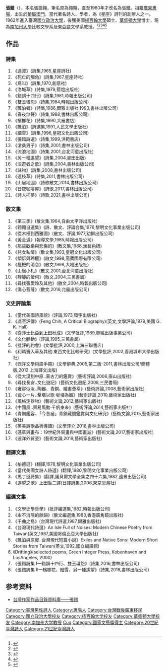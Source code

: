 '''張錯'''（{{bd|1943年|10月25日||}}），本名張振翱，筆名原為翱翱，直至1980年才改名為張錯。祖籍[[廣東|廣東]][[惠陽|惠陽]]，出生於[[葡屬澳門|葡屬澳門]]，當代著名詩人、學者，為《星座》詩刊的創辦人之一。1962年進入臺灣[[國立政治大學|國立政治大學]]，後獲美國[[楊百翰大學|楊百翰大學]]碩士、[[華盛頓大學|華盛頓大學]]博士，現為[[南加州大學|南加州大學]]比較文學系及東亞語文學系教授。<ref>{{Cite web |url=http://www.cnki.com.cn/Article/CJFDTotal-WXQY200201005.htm |title=离散主体的乡土追寻——张错的流亡叙述与放逐语言 |accessdate=2014-06-19 |archive-date=2016-03-04 |archive-url=https://web.archive.org/web/20160304111904/http://www.cnki.com.cn/Article/CJFDTotal-WXQY200201005.htm |dead-url=no }}</ref><ref>{{Cite web |url=http://d.wanfangdata.com.cn/Thesis_Y1348309.aspx |title=雌雄同体的诗性隐喻——张错诗歌艺术特色研究 |accessdate=2014-06-19 |archive-date=2015-06-10 |archive-url=https://web.archive.org/web/20150610010120/http://d.wanfangdata.com.cn/Thesis_Y1348309.aspx |dead-url=no }}</ref><ref>{{Cite web |url=http://www.cnki.com.cn/Article/CJFDTotal-WYYJ200710009.htm |title=现代汉诗的海外经验——张错教授访谈录 |accessdate=2014-06-19 |archive-date=2016-03-04 |archive-url=https://web.archive.org/web/20160304084816/http://www.cnki.com.cn/Article/CJFDTotal-WYYJ200710009.htm |dead-url=no }}</ref><ref>{{Cite web |url=http://www.chinapoesy.com/XianDaiAuthor233b4d11-1215-4ceb-8b09-3fb23ad91a14.html |title=张错简介 |accessdate=2014-06-19 |archive-date=2014-07-08 |archive-url=https://web.archive.org/web/20140708215550/http://www.chinapoesy.com/XianDaiAuthor233B4D11-1215-4CEB-8B09-3FB23AD91A14.html |dead-url=no }}</ref><ref>{{Cite web |url=http://www.hkpl.gov.hk/tc/extension-activities/hklf/hklf10/speaker-detail/52843 |title=張錯教授 |accessdate=2014-06-19 |archive-date=2014-07-14 |archive-url=https://web.archive.org/web/20140714065018/http://www.hkpl.gov.hk/tc/extension-activities/hklf/hklf10/speaker-detail/52843 |dead-url=no }}</ref><br />

== 作品 ==
=== 詩集 ===
#《過渡》(詩集,1965,星座詩社)
#《死亡的觸角》(詩集,1967,星座詩社)
#《鳥叫》(詩集,1970,創意社)
#《洛城草》(詩集,1979,藍燈出版社)
#《錯誤十四行》(詩集,1981,時報出版公司)
#《雙玉環怨》(詩集,1984,時報出版公司)
#《飄泊者》(詩集,1986,爾雅出版社,1993,書林出版公司)
#《春夜無聲》(詩集,1988,書林出版公司)
#《檳榔花》(詩集,1990,大雁書店)
#《飄泊》(詩選集,1991,人民文學出版社)
#《細雪》(詩集,1996,皇冠文化出版公司)
#《張錯詩選》(詩集,1999,洪範書店)
#《滄桑男子》(詩集,2001,書林出版公司)
#《流浪地圖》(詩集,2001,台北河童出版社)
#《另一種遙望》(詩集,2004,麥田出版)
#《浪遊者之歌》(詩集,2004,書林出版公司)
#《詠物》(詩集,2008,書林出版公司)
#《連枝草》(詩集,2011,書林出版公司)
#《山居地圖》(詩歌散文,2014,書林出版公司)
#《日夜咖啡屋》(詩歌,2017,書林出版公司)
#《詩人托夢》(詩歌,2021,書林出版公司)

=== 散文集 ===
#《第三季》(散文集,1964,自由太平洋出版社)
#《翱翱自選集》(詩、散文、評論合集,1976,黎明文化事業出版公司)
#《從木柵到西雅圖》(散文、評論,1977,幼獅出版公司)
#《黃金淚》(報導文學,1985,時報出版公司)
#《那些歡樂與悲傷的》(散文集,1988,漢藝色研)
#《兒女私情》(散文集,1993,皇冠文化出版公司)
#《傾訴與聆聽》(散文,1998,高寶國際有限公司)
#《枇杷的消息》(散文,1998,大地出版社)
#《山居小札》(散文,2001,台北河童出版社)
#《靜靜的螢何》(散文,2004,三民書局)
#《尋找張愛玲及其他》(散文,2004,時報出版公司)
#《傷心菩薩》(散文,2016,允晨出版公司)

=== 文史評論集 ===
#《當代美國詩風貌》(評論,1973,環宇出版社)
#《馮至評傳》(Feng Chih, A Critical Biography)(英文,文學評論,1979,美國 G. K. Hall)
#《從莎士比亞到上田秋成》(文學批評,1989,聯經出版事業公司)
#《文化脈動》(評論,1995,三民書局)
#《批評的約會》(文學批評,2000,上海三聯書店)
#《利瑪竇入華及其他:東西文化比較研究》(文學批評,2002,香港城市大學出版社)
#《西洋文學術語手冊》(文學辭典,2005,第二版-2011,書林出版公司/簡體版,2012,上海譯文出版)
#《從大漠到中原..蒙古刀的鑑賞》(藝術評論,2006,唐山出版社)
#《尋找長安..文化遊記》(藝術文化遊記,2008,三民書局)
#《雍容似汝..陶器、青銅、繪畫薈萃》(藝術評論,2008,藝術家出版社)
#《瓷心一片..擊壤以歌‧埏埴為器》(藝術評論,2010,藝術家出版社)
#《風格定器物》(藝術文論,2012,藝術家出版社)
#《中國風..貿易風動‧千帆東來》(藝術評論,2014,藝術家出版社)
#《青銅鑑容..「今昔居」青銅藏鏡鑑賞與文化研究》(藝術文論,2015,藝術家出版社)
#《英美詩歌品析導讀》(文學評介,2016,書林出版公司)
#《蓪草與畫布：19世紀外貿畫與中國畫派》(藝術文論,2017,藝術家出版社)
#《遠洋外貿瓷》(藝術文論,2019,藝術家出版社)

=== 翻譯文集 ===
#《柏德遜》(翻譯,1978,黎明文化事業出版公司)
#《當代美國女詩人詩選》(翻譯,1980,黎明文化事業出版公司)
#《馬丁遜詩集》(翻譯,諾貝爾文學全集之四十六集,1982,遠景出版公司)
#《遙望之歌》上田哲二譯(日譯詩集,2006,東京思潮社)

===編選文集===
#《文學史學哲學》(批評編選集,1982,時報出版公司)
#《永不消隱的餘韻》(散文編選集,1983,香港廣角鏡出版社)
#《千曲之島》(台灣現代詩選,1987,爾雅出版社)
#《台灣現代詩選》An Isle Full of Noises: Modern Chinese Poetry from Taiwan(英文,1987,美國哥倫比亞大學出版社)
#《飄泊與原鄉..台灣現代短篇小說》Exiles and Native Sons: Modern Short Stories from Taiwan(英文,1992,國立編譯館)
#《Drifting》(selected poems, Green Integer Press, Kobenhaven and LosAngeles, 2000)
#《張錯詩集 I—錯誤十四行、雙玉環怨》(詩集,2016,書林出版公司)
#《張錯詩集 II—檳榔花、細雪、另一種遙望》(詩集,2016,書林出版公司)

==参考资料==
<references/>
* [https://db.nmtl.gov.tw/site4/s6/writerinfo?id=1357 台灣作家作品目錄資料庫——張錯] {{Wayback|url=https://db.nmtl.gov.tw/site4/s6/writerinfo?id=1357 |date=20211231214015 }}

{{Authority control}}
{{DEFAULTSORT:Zhang張錯}}

[[Category:臺灣男性詩人|Category:臺灣男性詩人]]
[[Category:惠陽人|Category:惠陽人]]
[[Category:台灣戰後廣東移民|Category:台灣戰後廣東移民]]
[[Category:國立政治大學校友|Category:國立政治大學校友]]
[[Category:杨百翰大学校友|Category:杨百翰大学校友]]
[[Category:華盛頓大學校友|Category:華盛頓大學校友]]
[[Category:南加州大学教授|Category:南加州大学教授]]
[[Category:張姓|Cuo]]
[[Category:國家文藝獎得主|Category:國家文藝獎得主]]
[[Category:20世紀臺灣詩人|Category:20世紀臺灣詩人]]
[[Category:21世紀臺灣詩人|Category:21世紀臺灣詩人]]